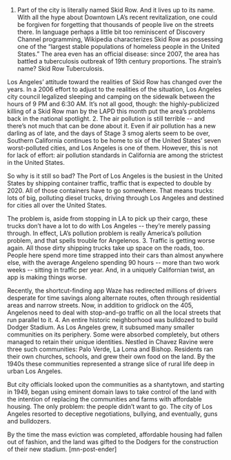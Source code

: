 1. Part of the city is literally named Skid Row.
And it lives up to its name. With all the hype about Downtown LA’s recent revitalization, one could be forgiven for forgetting that thousands of people live on the streets there. In language perhaps a little bit too reminiscent of Discovery Channel programming, Wikipedia characterizes Skid Row as possessing one of the “largest stable populations of homeless people in the United States.” The area even has an official disease: since 2007, the area has battled a tuberculosis outbreak of 19th century proportions. The strain’s name? Skid Row Tuberculosis.

Los Angeles’ attitude toward the realities of Skid Row has changed over the years. In a 2006 effort to adjust to the realities of the situation, Los Angeles city council legalized sleeping and camping on the sidewalk between the hours of 9 PM and 6:30 AM. It’s not all good, though: the highly-publicized killing of a Skid Row man by the LAPD this month put the area’s problems back in the national spotlight.
2. The air pollution is still terrible -- and there’s not much that can be done about it.
Even if air pollution has a new darling as of late, and the days of Stage 3 smog alerts seem to be over, Southern California continues to be home to six of the United States’ seven worst-polluted cities, and Los Angeles is one of them. However, this is not for lack of effort: air pollution standards in California are among the strictest in the United States.

So why is it still so bad? The Port of Los Angeles is the busiest in the United States by shipping container traffic, traffic that is expected to double by 2020. All of those containers have to go somewhere. That means trucks: lots of big, polluting diesel trucks, driving through Los Angeles and destined for cities all over the United States.

The problem is, aside from stopping in LA to pick up their cargo, these trucks don’t have a lot to do with Los Angeles -- they’re merely passing through. In effect, LA’s pollution problem is really America’s pollution problem, and that spells trouble for Angelenos.
3. Traffic is getting worse again.
All those dirty shipping trucks take up space on the roads, too. People here spend more time strapped into their cars than almost anywhere else, with the average Angeleno spending 90 hours -- more than two work weeks -- sitting in traffic per year. And, in a uniquely Californian twist, an app is making things worse.

Recently, the shortcut-finding app Waze has redirected millions of drivers desperate for time savings along alternate routes, often through residential areas and narrow streets. Now, in addition to gridlock on the 405, Angelenos need to deal with stop-and-go traffic on all the local streets that run parallel to it.
4. An entire historic neighborhood was bulldozed to build Dodger Stadium.
As Los Angeles grew, it subsumed many smaller communities on its periphery. Some were absorbed completely, but others managed to retain their unique identities. Nestled in Chavez Ravine were three such communities: Palo Verde, La Loma and Bishop. Residents ran their own churches, schools, and grew their own food on the land. By the 1940s these communities represented a strange slice of rural life deep in urban Los Angeles.

But city officials looked upon the communities as a shantytown, and starting in 1949, began using eminent domain laws to take control of the land with the intention of replacing the communities and farms with affordable housing. The only problem: the people didn’t want to go. The city of Los Angeles resorted to deceptive negotiations, bullying, and eventually, guns and bulldozers.

By the time the mass eviction was completed, affordable housing had fallen out of fashion, and the land was gifted to the Dodgers for the construction of their new stadium. [mn-post-ender]